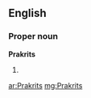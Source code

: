 ==English==

===Proper noun===
'''Prakrits'''

# {{plural of|Prakrit}}

[[ar:Prakrits]]
[[mg:Prakrits]]